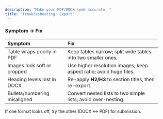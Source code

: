 ```yaml
---
description: "Make your PDF/DOCX look accurate. "
title: "Troubleshooting: Export"
---
```


### Symptom → Fix

| Symptom                      | Fix                                                                |
| :--------------------------- | :----------------------------------------------------------------- |
| Table wraps poorly in PDF    | Keep tables narrow; split wide tables into two smaller ones.       |
| Images look soft or cropped  | Use higher resolution images; keep aspect ratio; avoid huge files. |
| Heading levels lost in DOCX  | Re-apply **H2/H3** to section titles, then re-export.              |
| Bullets/numbering misaligned | Convert nested lists to two simple lists; avoid over-nesting.      |

<Tip>
  If one format looks off, try the other (DOCX ↔ PDF) for submission.
</Tip>